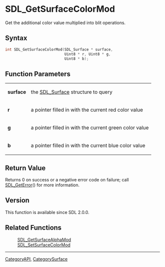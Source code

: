 = SDL_GetSurfaceColorMod =

Get the additional color value multiplied into blit operations.

== Syntax ==

<syntaxhighlight lang='c'>
int SDL_GetSurfaceColorMod(SDL_Surface * surface,
                           Uint8 * r, Uint8 * g,
                           Uint8 * b);
</syntaxhighlight>

== Function Parameters ==

{|
|'''surface'''
|the [[SDL_Surface]] structure to query
|-
|'''r'''
|a pointer filled in with the current red color value
|-
|'''g'''
|a pointer filled in with the current green color value
|-
|'''b'''
|a pointer filled in with the current blue color value
|}

== Return Value ==

Returns 0 on success or a negative error code on failure; call
[[SDL_GetError]]() for more information.

== Version ==

This function is available since SDL 2.0.0.

== Related Functions ==

:[[SDL_GetSurfaceAlphaMod]]
:[[SDL_SetSurfaceColorMod]]

----
[[CategoryAPI]], [[CategorySurface]]


